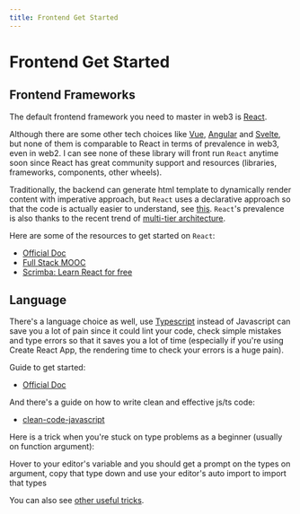 ```yaml
---
title: Frontend Get Started
---
```


# Frontend Get Started

## Frontend Frameworks

The default frontend framework you need to master in web3 is
[React](https://github.com/facebook/react).

Although there are some other tech choices like [Vue](https://vuejs.org/),
[Angular](https://github.com/angular/angular) and [Svelte](https://svelte.dev/),
but none of them is comparable to React in terms of prevalence in web3, even in
web2. I can see none of these library will front run `React` anytime soon since
React has great community support and resources (libraries, frameworks,
components, other wheels).

Traditionally, the backend can generate html template to dynamically render
content with imperative approach, but `React` uses a declarative approach so
that the code is actually easier to understand, see
[this](https://stackoverflow.com/questions/33655534/difference-between-declarative-and-imperative-in-react-js).
`React`'s prevalence is also thanks to the recent trend of
[multi-tier architecture](https://www.guru99.com/n-tier-architecture-system-concepts-tips.html).

Here are some of the resources to get started on `React`:

- [Official Doc](https://reactjs.org/docs/getting-started.html)
- [Full Stack MOOC](https://fullstackopen.com/en/)
- [Scrimba: Learn React for free](https://scrimba.com/learn/learnreact)

## Language

There's a language choice as well, use
[Typescript](https://www.typescriptlang.org/) instead of Javascript can save you
a lot of pain since it could lint your code, check simple mistakes and type
errors so that it saves you a lot of time (especially if you're using Create
React App, the rendering time to check your errors is a huge pain).

Guide to get started:

- [Official Doc](https://www.typescriptlang.org/docs/)

And there's a guide on how to write clean and effective js/ts code:

- [clean-code-javascript](https://github.com/ryanmcdermott/clean-code-javascript)

Here is a trick when you're stuck on type problems as a beginner (usually on
function argument):

Hover to your editor's variable and you should get a prompt on the types on
argument, copy that type down and use your editor's auto import to import that
types

You can also see
[other useful tricks](https://ahmedrebai.medium.com/typescript-tips-and-tricks-with-typescript-for-angular-developers-ea000f50550c).
